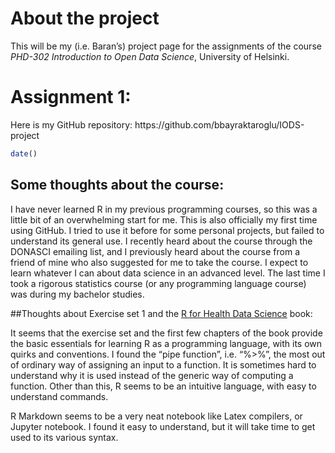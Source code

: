 # About the project

This will be my (i.e. Baran's) project page for the assignments of the course *PHD-302 Introduction to Open Data Science*, University of Helsinki.

# Assignment 1:

Here is my GitHub repository: https://github.com/bbayraktaroglu/IODS-project

```r
date()
```
## Some thoughts about the course: 

I have never learned R in my previous programming courses, so this was a little bit of an overwhelming start for me. This is also officially my first time using GitHub. I tried to use it before for some personal projects, but failed to understand its general use. 
I recently heard about the course through the DONASCI emailing list, and I previously heard about the course from a friend of mine who also suggested for me to take the course. I expect to learn whatever I can about data science in an advanced level. The last time I took a rigorous statistics course (or any programming language course) was during my bachelor studies.

##Thoughts about Exercise set 1 and the [R for Health Data Science](https://argoshare.is.ed.ac.uk/healthyr_book/pipe-.html) book:

It seems that the exercise set and the first few chapters of the book provide the basic essentials for learning R as a programming language, with its own quirks and conventions. 
I found the "pipe function", i.e. "%>%", the most out of ordinary way of assigning an input to a function. It is sometimes hard to understand why it is used instead of the generic way of computing a function. Other than this, R seems to be an intuitive language, with easy to understand commands. 

R Markdown seems to be a very neat notebook like Latex compilers, or Jupyter notebook. I found it easy to understand, but it will take time to get used to its various syntax.



